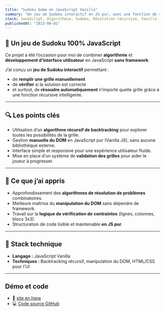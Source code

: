 ```yaml
---
title: "Sudoku Game en JavaScript Vanilla"
summary: "Un jeu de Sudoku interactif en JS pur, avec une fonction de résolution automatique basée sur une récursivité."
stack: JavaScript, Algorithmie, Sudoku, Résolution récursive, Vanilla JS
publishedAt: "2023-06-01"
---
```


## 🧩 Un jeu de Sudoku 100% JavaScript

Ce projet a été l’occasion pour moi de combiner **algorithmie** et **développement d’interface utilisateur** en JavaScript **sans framework**.

J’ai conçu un **jeu de Sudoku interactif** permettant :

- de **remplir une grille manuellement**
- de **vérifier** si la solution est correcte
- et surtout, de **résoudre automatiquement** n’importe quelle grille grâce à une fonction récursive intelligente.

---

## 🔍 Les points clés

- Utilisation d’un **algorithme récursif de backtracking** pour explorer toutes les possibilités de la grille.
- Gestion **manuelle du DOM** en JavaScript pur (Vanilla JS), sans aucune bibliothèque externe.
- Interface simple et responsive pour une expérience utilisateur fluide.
- Mise en place d’un système de **validation des grilles** pour aider le joueur à progresser.

---

## 🧠 Ce que j’ai appris

- Approfondissement des **algorithmes de résolution de problèmes** combinatoires.
- Meilleure maîtrise du **manipulation du DOM** sans dépendre de framework.
- Travail sur la **logique de vérification de contraintes** (lignes, colonnes, blocs 3x3).
- Structuration de code lisible et maintenable **en JS pur**.

---

## 🧰 Stack technique

- **Langage :** JavaScript Vanilla
- **Techniques :** Backtracking récursif, manipulation du DOM, HTML/CSS pour l’UI

---

## Démo et code

- 🔗 [site en ligne](https://ryodes.github.io/sudoku/)
- 💻 [Code source GitHub](https://github.com/ryodes/sudoku)

